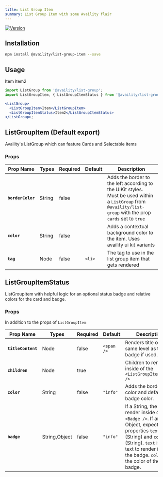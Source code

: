 ```yaml
---
title: List Group Item
summary: List Group Item with some Availity flair
---
```


[![Version](https://img.shields.io/npm/v/@availity/list-group-item.svg?style=for-the-badge)](https://www.npmjs.com/package/@availity/list-group-item)

## Installation

```bash
npm install @availity/list-group-item --save
```

## Usage


<div className="w-100 d-flex flex-row justify-content-around align-items-center">
  <ListGroup>
    <ListGroupItem>Item</ListGroupItem>
    <ListGroupItemStatus>Item2</ListGroupItemStatus>
  </ListGroup>
</div>

```jsx
import ListGroup from '@availity/list-group';
import ListGroupItem, { ListGroupItemStatus } from '@availity/list-group-item';

<ListGroup>
  <ListGroupItem>Item</ListGroupItem>
  <ListGroupItemStatus>Item2</ListGroupItemStatus>
</ListGroup>;
```

## ListGroupItem (Default export)

Availity's ListGroup which can feature Cards and Selectable items

### Props

| Prop Name         | Types   | Required | Default  | Description                                                                                                                                                                                              |
| -------------     | ------- | -------- | -------- | --------------------------------------------------------------------------------------                                                                                                                   |
| **`borderColor`** | String  | false    |          | Adds the border to the left according to the UIKit styles. Must be used within a <code>ListGroup</code> from <code>@availity/list-group</code> with the prop <code>cards</code> set to <code>true</code> |
| **`color`**       | String  | false    |          | Adds a contextual background color to the item. Uses availity ui kit variants                                                                                                                            |
| **`tag`**         | Node    | false    | `<li>`   | The tag to use in the list group item that gets rendered                                                                                                                                                 |
## ListGroupItemStatus

ListGroupItem with helpful logic for an optional status badge and relative colors for the card and badge.

### Props

In addition to the props of `ListGroupItem`

| Prop Name          | Types         | Required | Default    | Description                                                                                                                                                                                                         |
| -------------      | -------       | -------- | --------   | --------------------------------------------------------------------------------------                                                                                                                              |
| **`titleContent`** | Node          | false    | `<span />` | Renders title on the same level as the badge if used.                                                                                                                                                               |
| **`children`**     | Node          | true     |            | Children to render inside of the `<ListGroupItemStatus />`                                                                                                                                                          |
| **`color`**        | String        | false    | `"info"`   | Adds the border color and default badge color.                                                                                                                                                                      |
| **`badge`**        | String,Object | false    | `"info"`   | If a String, the text to render inside of the `<Badge />`. If an Object, expects properties `text` (String) and `color` (String). `text` is the text to render inside the badge. `color` is the color of the badge. |
